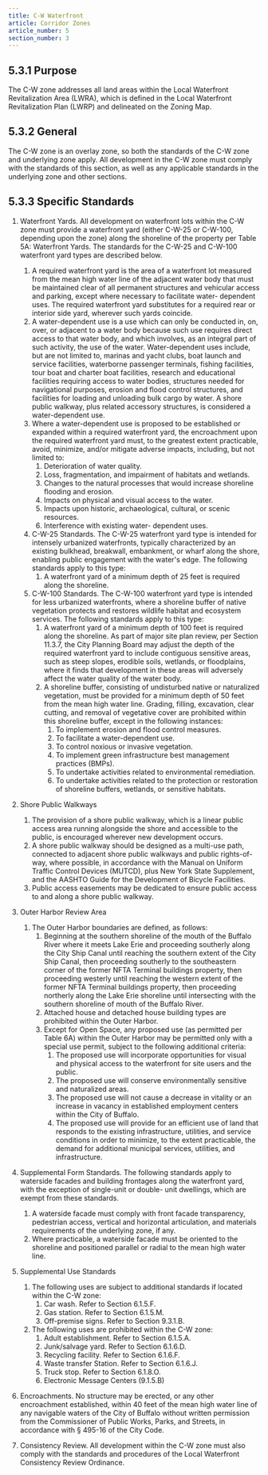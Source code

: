 ```yaml
---
title: C-W Waterfront
article: Corridor Zones
article_number: 5
section_number: 3
---
```


## 5.3.1 Purpose

The C-W zone addresses all land areas within the Local Waterfront Revitalization Area (LWRA), which is defined in the Local Waterfront Revitalization Plan (LWRP) and delineated on the Zoning Map.

## 5.3.2 General

The C-W zone is an overlay zone, so both the standards of the C-W zone and underlying zone apply. All development in the C-W zone must comply with the standards of this section, as well as any applicable standards in the underlying zone and other sections.

## 5.3.3 Specific Standards

1. Waterfront Yards. All development on waterfront lots within the C-W zone must provide a waterfront yard (either C-W-25 or C-W-100, depending upon the zone) along the shoreline of the property per Table 5A: Waterfront Yards. The standards for the C-W-25 and C-W-100 waterfront yard types are described below.
   1. A required waterfront yard is the area of a waterfront lot measured from the mean high water line of the adjacent water body that must be maintained clear of all permanent structures and vehicular access and parking, except where necessary to facilitate water- dependent uses. The required waterfront yard substitutes for a required rear or interior side yard, wherever such yards coincide.
   2. A water-dependent use is a use which can only be conducted in, on, over, or adjacent to a water body because such use requires direct access to that water body, and which involves, as an integral part of such activity, the use of the water. Water-dependent uses include, but are not limited to, marinas and yacht clubs, boat launch and service facilities, waterborne passenger terminals, fishing facilities, tour boat and charter boat facilities, research and educational facilities requiring access to water bodies, structures needed for navigational purposes, erosion and flood control structures, and facilities for loading and unloading bulk cargo by water. A shore public walkway, plus related accessory structures, is considered a water-dependent use.
   3. Where a water-dependent use is proposed to be established or expanded within a required waterfront yard, the encroachment upon the required waterfront yard must, to the greatest extent practicable, avoid, minimize, and/or mitigate adverse impacts, including, but not limited to:
      1. Deterioration of water quality.
      2. Loss, fragmentation, and impairment of habitats and wetlands.
      3. Changes to the natural processes that would increase shoreline flooding and erosion.
      4. Impacts on physical and visual access to the water.
      5. Impacts upon historic, archaeological, cultural, or scenic resources.
      6. Interference with existing water- dependent uses.
   4. C-W-25 Standards. The C-W-25 waterfront yard type is intended for intensely urbanized waterfronts, typically characterized by an existing bulkhead, breakwall, embankment, or wharf along the shore, enabling public engagement with the water's edge. The following standards apply to this type:
      1. A waterfront yard of a minimum depth of 25 feet is required along the shoreline.
   5. C-W-100 Standards. The C-W-100 waterfront yard type is intended for less urbanized waterfronts, where a shoreline buffer of native vegetation protects and restores wildlife habitat and ecosystem services. The following standards apply to this type:
      1. A waterfront yard of a minimum depth of 100 feet is required along the shoreline. As part of major site plan review, per Section 11.3.7, the City Planning Board may adjust the depth of the required waterfront yard to include contiguous sensitive areas, such as steep slopes, erodible soils, wetlands, or floodplains, where it finds that development in these areas will adversely affect the water quality of the water body.
      2. A shoreline buffer, consisting of undisturbed native or naturalized vegetation, must be provided for a minimum depth of 50 feet from the mean high water line. Grading, filling, excavation, clear cutting, and removal of vegetative cover are prohibited within this shoreline buffer, except in the following instances:
         1. To implement erosion and flood control measures.
         2. To facilitate a water-dependent use.
         3. To control noxious or invasive vegetation.
         4. To implement green infrastructure best management practices (BMPs).
         5. To undertake activities related to environmental remediation.
         6. To undertake activities related to the protection or restoration of shoreline buffers, wetlands, or sensitive habitats.
2. Shore Public Walkways
   1. The provision of a shore public walkway, which is a linear public access area running alongside the shore and accessible to the public, is encouraged wherever new development occurs.
   2. A shore public walkway should be designed as a multi-use path, connected to adjacent shore public walkways and public rights-of- way, where possible, in accordance with the Manual on Uniform Traffic Control Devices (MUTCD), plus New York State Supplement, and the AASHTO Guide for the Development of Bicycle Facilities.
   3. Public access easements may be dedicated to ensure public access to and along a shore public walkway.
3. Outer Harbor Review Area
   1. The Outer Harbor boundaries are defined, as follows:
      1. Beginning at the southern shoreline of the mouth of the Buffalo River where it meets Lake Erie and proceeding southerly along the City Ship Canal until reaching the southern extent of the City Ship Canal, then proceeding southerly to the southeastern corner of the former NFTA Terminal buildings property, then proceeding westerly until reaching the western extent of the former NFTA Terminal buildings property, then proceeding northerly along the Lake Erie shoreline until intersecting with the southern shoreline of mouth of the Buffalo River.
      2. Attached house and detached house building types are prohibited within the Outer Harbor.
      3. Except for Open Space, any proposed use (as permitted per Table 6A) within the Outer Harbor may be permitted only with a special use permit, subject to the following additional criteria:
         1. The proposed use will incorporate opportunities for visual and physical access to the waterfront for site users and the public.
         2. The proposed use will conserve environmentally sensitive and naturalized areas.
         3. The proposed use will not cause a decrease in vitality or an increase in vacancy in established employment centers within the City of Buffalo.
         4. The proposed use will provide for an efficient use of land that responds to the existing infrastructure, utilities, and service conditions in order to minimize, to the extent practicable, the demand for additional municipal services, utilities, and infrastructure.
4. Supplemental Form Standards. The following standards apply to waterside facades and building frontages along the waterfront yard, with the exception of single-unit or double- unit dwellings, which are exempt from these standards.
   1. A waterside facade must comply with front facade transparency, pedestrian access, vertical and horizontal articulation, and materials requirements of the underlying zone, if any.
   2. Where practicable, a waterside facade must be oriented to the shoreline and positioned parallel or radial to the mean high water line.
5. Supplemental Use Standards

   1. The following uses are subject to additional standards if located within the C-W zone:
      1. Car wash. Refer to Section 6.1.5.F.
      2. Gas station. Refer to Section 6.1.5.M.
      3. Off-premise signs. Refer to Section 9.3.1.B.
   2. The following uses are prohibited within the C-W zone:
      1. Adult establishment. Refer to Section 6.1.5.A.
      2. Junk/salvage yard. Refer to Section 6.1.6.D.
      3. Recycling facility. Refer to Section 6.1.6.F.
      4. Waste transfer Station. Refer to Section 6.1.6.J.
      5. Truck stop. Refer to Section 6.1.8.O.
      6. Electronic Message Centers (9.1.5.B)

6. Encroachments. No structure may be erected, or any other encroachment established, within 40 feet of the mean high water line of any navigable waters of the City of Buffalo without written permission from the Commissioner of Public Works, Parks, and Streets, in accordance with § 495-16 of the City Code.
7. Consistency Review. All development within the C-W zone must also comply with the standards and procedures of the Local Waterfront Consistency Review Ordinance.
